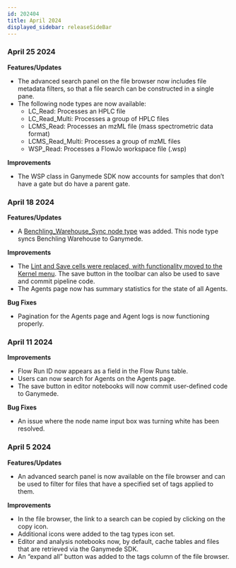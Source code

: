 ```yaml
---
id: 202404
title: April 2024
displayed_sidebar: releaseSideBar
---
```


### April 25 2024
**Features/Updates**
- The advanced search panel on the file browser now includes file metadata filters, so that a file search can be constructed in a single pane.
- The following node types are now available:
    - LC_Read: Processes an HPLC file
    - LC_Read_Multi: Processes a group of HPLC files
    - LCMS_Read: Processes an mzML file (mass spectrometric data format)
    - LCMS_Read_Multi: Processes a group of mzML files 
    - WSP_Read: Processes a FlowJo workspace file (.wsp)

**Improvements**
- The WSP class in Ganymede SDK now accounts for samples that don’t have a gate but do have a parent gate.

### April 18 2024
**Features/Updates**
- A [Benchling_Warehouse_Sync node type](../nodes/App/Benchling_Warehouse_Sync) was added. This node type syncs Benchling Warehouse to Ganymede. 

**Improvements**
- The [Lint and Save cells were replaced, with functionality moved to the Kernel menu](../NodeEditor#saving-and-deploying-pipeline-code).  The save button in the toolbar can also be used to save and commit pipeline code.
- The Agents page now has summary statistics for the state of all Agents.

**Bug Fixes**
- Pagination for the Agents page and Agent logs is now functioning properly.

### April 11 2024
**Improvements**
- Flow Run ID now appears as a field in the Flow Runs table.
- Users can now search for Agents on the Agents page.
- The save button in editor notebooks will now commit user-defined code to Ganymede.

**Bug Fixes**
- An issue where the node name input box was turning white has been resolved.

### April 5 2024
**Features/Updates**
- An advanced search panel is now available on the file browser and can be used to filter for files that have a specified set of tags applied to them.

**Improvements**
- In the file browser, the link to a search can be copied by clicking on the copy icon.
- Additional icons were added to the tag types icon set.
- Editor and analysis notebooks now, by default, cache tables and files that are retrieved via the Ganymede SDK.
- An “expand all” button was added to the tags column of the file browser.
